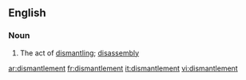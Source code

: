 ==English==

===Noun===
{{en-noun}}

# The act of [[dismantle|dismantling]]; [[disassembly]]

[[ar:dismantlement]]
[[fr:dismantlement]]
[[it:dismantlement]]
[[vi:dismantlement]]